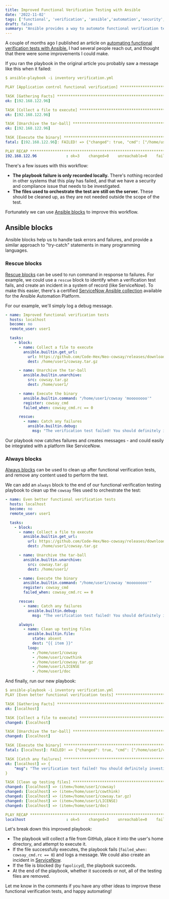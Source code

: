 ```yaml
---
title: Improved Functional Verification Testing with Ansible
date: '2022-11-02'
tags: ['functional', 'verification', 'ansible','automation','security','compliance']
draft: false
summary: "Ansible provides a way to automate functional verification tests. This article looks at an improved approach to automating functional verification tests that I introduced in an earlier article."
---
```

A couple of months ago I published an article on [automating functional verification tests with Ansible.](/blog/functional-verification-ansible) I had several people reach out, and thought that there were some improvements I could make.

If you ran the playbook in the original article you probably saw a message like this when it failed:
```yaml
$ ansible-playbook -i inventory verification.yml

PLAY [Application control functional verification] ***************************************************************************************

TASK [Gathering Facts] *******************************************************************************************************************
ok: [192.168.122.96]

TASK [Collect a file to execute] *********************************************************************************************************
ok: [192.168.122.96]

TASK [Unarchive the tar-ball] ************************************************************************************************************
ok: [192.168.122.96]

TASK [Execute the binary] ****************************************************************************************************************
fatal: [192.168.122.96]: FAILED! => {"changed": true, "cmd": ["/home/user1/cowsay", "moooooooo"], "delta": "0:00:00.002626", "end": "2022-09-30 00:38:27.541135", "failed_when_result": true, "msg": "", "rc": 0, "start": "2022-09-30 00:38:27.538509", "stderr": "", "stderr_lines": [], "stdout": " ___________ \n< moooooooo >\n ----------- \n        \\   ^__^\n         \\  (oo)\\_______\n            (__)\\       )\\/\\\n                ||----w |\n                ||     ||", "stdout_lines": [" ___________ ", "< moooooooo >", " ----------- ", "        \\   ^__^", "         \\  (oo)\\_______", "            (__)\\       )\\/\\", "                ||----w |", "                ||     ||"]}

PLAY RECAP *******************************************************************************************************************************
192.168.122.96             : ok=3    changed=0    unreachable=0    failed=1    skipped=0    rescued=0    ignored=0
```
There's a few issues with this workflow:
- **The playbook failure is only recorded locally.** There's nothing recorded in other systems that this play has failed, and that we have a security and compliance issue that needs to be investigated.
- **The files used to orchestrate the test are still on the server.** These should be cleaned up, as they are not needed outside the scope of the test.

Fortunately we can use [Ansible blocks](https://docs.ansible.com/ansible/latest/user_guide/playbooks_blocks.html) to improve this workflow.

## Ansible blocks

Ansible blocks help us to handle task errors and failures, and provide a similar approach to "try-catch" statements in many programming languages.

### Rescue blocks
[Rescue blocks](https://docs.ansible.com/ansible/latest/user_guide/playbooks_blocks.html#handling-errors-with-blocks) can be used to run command in response to failures. For example, we could use a `rescue` block to identify when a verification test fails, and create an incident in a system of record (like ServiceNow). To make this easier, there's a certified [ServiceNow Ansible collection](https://www.ansible.com/integrations/it-service-management/servicenow) available for the Ansible Automation Platform.

For our example, we'll simply log a debug message.
```yaml {23-26} showLineNumbers
- name: Improved functional verification tests
  hosts: localhost
  become: no
  remote_user: user1

  tasks:
    - block:
      - name: Collect a file to execute
        ansible.builtin.get_url:
          url: https://github.com/Code-Hex/Neo-cowsay/releases/download/v2.0.4/cowsay_2.0.4_Linux_x86_64.tar.gz
          dest: /home/user1/cowsay.tar.gz

      - name: Unarchive the tar-ball
        ansible.builtin.unarchive:
          src: cowsay.tar.gz
          dest: /home/user1/

      - name: Execute the binary
        ansible.builtin.command: "/home/user1/cowsay 'moooooooo'"
        register: cowsay_cmd
        failed_when: cowsay_cmd.rc == 0

      rescue:
        - name: Catch any failures
          ansible.builtin.debug:
            msg: "The verification test failed! You should definitely investigate this."
```
Our playbook now catches failures and creates messages - and could easily be integrated with a platform like ServiceNow.

### Always blocks
[Always blocks](https://docs.ansible.com/ansible/latest/user_guide/playbooks_blocks.html#handling-errors-with-blocks) can be used to clean up after functional verification tests, and remove any content used to perform the test.

We can add an `always` block to the end of our functional verification testing playbook to clean up the `cowsay` files used to orchestrate the test:
```yaml {28-38} showLineNumbers
- name: Even better functional verification tests
  hosts: localhost
  become: no
  remote_user: user1

  tasks:
    - block:
      - name: Collect a file to execute
        ansible.builtin.get_url:
          url: https://github.com/Code-Hex/Neo-cowsay/releases/download/v2.0.4/cowsay_2.0.4_Linux_x86_64.tar.gz
          dest: /home/user1/cowsay.tar.gz

      - name: Unarchive the tar-ball
        ansible.builtin.unarchive:
          src: cowsay.tar.gz
          dest: /home/user1/

      - name: Execute the binary
        ansible.builtin.command: "/home/user1/cowsay 'moooooooo'"
        register: cowsay_cmd
        failed_when: cowsay_cmd.rc == 0

      rescue:
        - name: Catch any failures
          ansible.builtin.debug:
            msg: "The verification test failed! You should definitely investigate this."

      always:
        - name: Clean up testing files
          ansible.builtin.file:
            state: absent
            dest: "{{ item }}"
          loop:
            - /home/user1/cowsay
            - /home/user1/cowthink
            - /home/user1/cowsay.tar.gz
            - /home/user1/LICENSE
            - /home/user1/doc
```
And finally, run our new playbook:
```yaml
$ ansible-playbook -i inventory verification.yml
PLAY [Even better functional verification tests] *******************************************************************************************************************************************************************************************

TASK [Gathering Facts] ***********************************************************************************************************************************************************************************************************************
ok: [localhost]

TASK [Collect a file to execute] *************************************************************************************************************************************************************************************************************
changed: [localhost]

TASK [Unarchive the tar-ball] ****************************************************************************************************************************************************************************************************************
changed: [localhost]

TASK [Execute the binary] ********************************************************************************************************************************************************************************************************************
fatal: [localhost]: FAILED! => {"changed": true, "cmd": ["/home/user1/cowsay", "moooooooo"], "delta": "0:00:00.002074", "end": "2022-11-01 00:53:56.435420", "failed_when_result": true, "msg": "", "rc": 0, "start": "2022-11-01 00:53:56.433346", "stderr": "", "stderr_lines": [], "stdout": " ___________ \n< moooooooo >\n ----------- \n        \\   ^__^\n         \\  (oo)\\_______\n            (__)\\       )\\/\\\n                ||----w |\n                ||     ||", "stdout_lines": [" ___________ ", "< moooooooo >", " ----------- ", "        \\   ^__^", "         \\  (oo)\\_______", "            (__)\\       )\\/\\", "                ||----w |", "                ||     ||"]}

TASK [Catch any failures] ********************************************************************************************************************************************************************************************************************
ok: [localhost] => {
    "msg": "The verification test failed! You should definitely investigate this."
}

TASK [Clean up testing files] ****************************************************************************************************************************************************************************************************************
changed: [localhost] => (item=/home/user1/cowsay)
changed: [localhost] => (item=/home/user1/cowthink)
changed: [localhost] => (item=/home/user1/cowsay.tar.gz)
changed: [localhost] => (item=/home/user1/LICENSE)
changed: [localhost] => (item=/home/user1/doc)

PLAY RECAP ***********************************************************************************************************************************************************************************************************************************
localhost                  : ok=5    changed=3    unreachable=0    failed=0    skipped=0    rescued=1    ignored=0 
```
Let's break down this improved playbook:
- The playbook will collect a file from GitHub, place it into the user's home directory, and attempt to execute it.
- If the file successfully executes, the playbook fails (`failed_when: cowsay_cmd.rc == 0`) and logs a message. We could also create an incident in [ServiceNow](https://www.ansible.com/integrations/it-service-management/servicenow).
- If the file is blocked (by `fapolicyd`), the playbook succeeds.
- At the end of the playbook, whether it succeeds or not, all of the testing files are removed.

Let me know in the comments if you have any other ideas to improve these functional verification tests, and happy automating!

